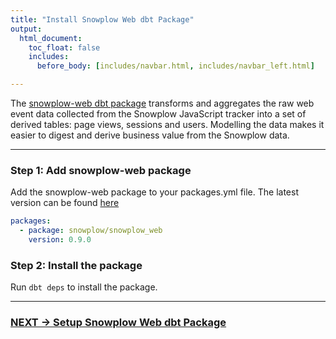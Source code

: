 ```yaml
---
title: "Install Snowplow Web dbt Package"
output:
  html_document:
    toc_float: false
    includes:
      before_body: [includes/navbar.html, includes/navbar_left.html]

---
```


The [snowplow-web dbt package](https://hub.getdbt.com/snowplow/snowplow_web/latest/) transforms and aggregates the raw web event data collected from the Snowplow JavaScript tracker into a set of derived tables: page views, sessions and users. Modelling the data makes it easier to digest and derive business value from the Snowplow data.

***

### **Step 1:** Add snowplow-web package
Add the snowplow-web package to your packages.yml file. The latest version can be found [here](https://hub.getdbt.com/snowplow/snowplow_web/latest/)

```yml
packages:
  - package: snowplow/snowplow_web
    version: 0.9.0
```

### **Step 2:** Install the package
Run `dbt deps` to install the package.

***

### [NEXT -> Setup Snowplow Web dbt Package](modelling_2.html)

